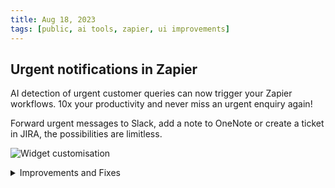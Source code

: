 ```yaml
---
title: Aug 18, 2023
tags: [public, ai tools, zapier, ui improvements]
---
```


## Urgent notifications in Zapier

AI detection of urgent customer queries can now trigger your Zapier workflows. 10x your productivity and never miss an urgent enquiry again!

Forward urgent messages to Slack, add a note to OneNote or create a ticket in JIRA, the possibilities are limitless.

![Widget customisation](./assets/images/zapier-urgent.png)

<details>
  <summary>Improvements and Fixes</summary>

  - Conversations page refresh: various usability improvements and styling updates
  - Data source management: Intent management has been migrated to data sources

</details>

<br/>
